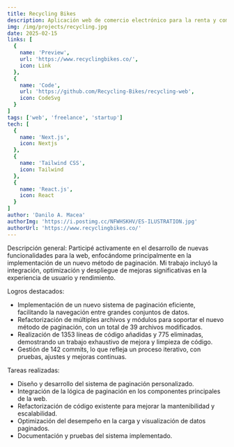 ```yaml
---
title: Recycling Bikes
description: Aplicación web de comercio electrónico para la renta y compra de bicicletas usadas.
img: /img/projects/recycling.jpg
date: 2025-02-15
links: [
  {
    name: 'Preview',
    url: 'https://www.recyclingbikes.co/',
    icon: Link
  },
  {
    name: 'Code',
    url: 'https://github.com/Recycling-Bikes/recycling-web',
    icon: CodeSvg
  }
]
tags: ['web', 'freelance', 'startup']
tech: [
  {
    name: 'Next.js',
    icon: Nextjs
  },
  {
    name: 'Tailwind CSS',
    icon: Tailwind
  },
  {
    name: 'React.js',
    icon: React
  }
]
author: 'Danilo A. Macea'
authorImg: 'https://i.postimg.cc/NFWHSKHV/ES-ILUSTRATION.jpg'
authorUrl: 'https://www.recyclingbikes.co/'
---
```


Descripción general: Participé activamente en el desarrollo de nuevas funcionalidades para la web, enfocándome principalmente en la implementación de un nuevo método de paginación. Mi trabajo incluyó la integración, optimización y despliegue de mejoras significativas en la experiencia de usuario y rendimiento.

Logros destacados:

- Implementación de un nuevo sistema de paginación eficiente, facilitando la navegación entre grandes conjuntos de datos.
- Refactorización de múltiples archivos y módulos para soportar el nuevo método de paginación, con un total de 39 archivos modificados.
- Realización de 1353 líneas de código añadidas y 775 eliminadas, demostrando un trabajo exhaustivo de mejora y limpieza de código.
- Gestión de 142 commits, lo que refleja un proceso iterativo, con pruebas, ajustes y mejoras continuas.

Tareas realizadas:

- Diseño y desarrollo del sistema de paginación personalizado.
- Integración de la lógica de paginación en los componentes principales de la web.
- Refactorización de código existente para mejorar la mantenibilidad y escalabilidad.
- Optimización del desempeño en la carga y visualización de datos paginados.
- Documentación y pruebas del sistema implementado.
